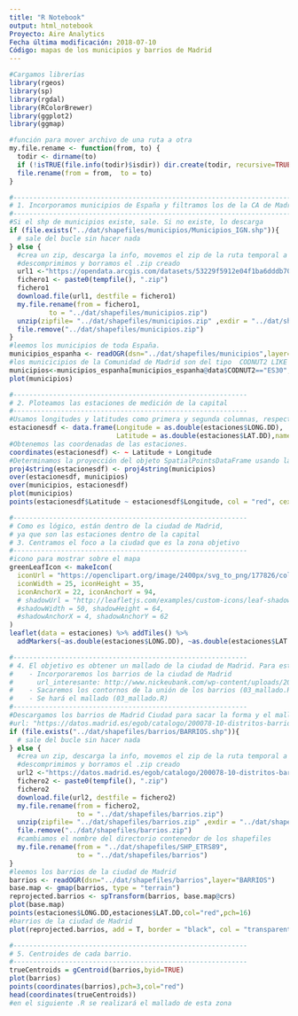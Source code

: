 ```yaml
---
title: "R Notebook"
output: html_notebook
Proyecto: Aire Analytics
Fecha última modificación: 2018-07-10
Código: mapas de los municipios y barrios de Madrid
---
```



```r
#Cargamos librerías
library(rgeos)
library(sp)
library(rgdal)
library(RColorBrewer)
library(ggplot2)
library(ggmap)
```

```r
#función para mover archivo de una ruta a otra
my.file.rename <- function(from, to) {
  todir <- dirname(to)
  if (!isTRUE(file.info(todir)$isdir)) dir.create(todir, recursive=TRUE)
  file.rename(from = from,  to = to)
}
```

```r
#-------------------------------------------------------------------------
# 1. Incorporamos municipios de España y filtramos los de la CA de Madrid
#-------------------------------------------------------------------------
#Si el shp de municipios existe, sale. Si no existe, lo descarga
if (file.exists("../dat/shapefiles/municipios/Municipios_IGN.shp")){
  # sale del bucle sin hacer nada
} else {
  #crea un zip, descarga la info, movemos el zip de la ruta temporal a nuestro dat/shapefiles,
  #descomprimimos y borramos el .zip creado
  url1 <-"https://opendata.arcgis.com/datasets/53229f5912e04f1ba6dddb70a5abeb72_0.zip"
  fichero1 <- paste0(tempfile(), ".zip")
  fichero1
  download.file(url1, destfile = fichero1)
  my.file.rename(from = fichero1,
          to = "../dat/shapefiles/municipios.zip")
  unzip(zipfile= "../dat/shapefiles/municipios.zip" ,exdir = "../dat/shapefiles/municipios")
  file.remove("../dat/shapefiles/municipios.zip")
}
#leemos los municipios de toda España.
municipios_espanha <- readOGR(dsn="../dat/shapefiles/municipios",layer="Municipios_IGN")
#los municicipios de la Comunidad de Madrid son del tipo  CODNUT2 LIKE 'ES30'
municipios<-municipios_espanha[municipios_espanha@data$CODNUT2=="ES30",]
plot(municipios)
```

```r
#-----------------------------------------------------------
# 2. Ploteamos las estaciones de medición de la capital
#-----------------------------------------------------------
#Usamos longitudes y latitudes como primera y segunda columnas, respectivamente.
estacionesdf <- data.frame(Longitude = as.double(estaciones$LONG.DD), 
                           Latitude = as.double(estaciones$LAT.DD),names = estaciones$NÚMERO)
#Obtenemos las coordenadas de las estaciones.
coordinates(estacionesdf) <- ~ Latitude + Longitude
#Determinamos la proyección del objeto SpatialPointsDataFrame usando la proyección del shapefile.
proj4string(estacionesdf) <- proj4string(municipios)
over(estacionesdf, municipios)
over(municipios, estacionesdf)
plot(municipios)
points(estacionesdf$Latitude ~ estacionesdf$Longitude, col = "red", cex = 1)

```

```r
#-----------------------------------------------------------
# Como es lógico, están dentro de la ciudad de Madrid,
# ya que son las estaciones dentro de la capital
# 3. Centramos el foco a la ciudad que es la zona objetivo
#-----------------------------------------------------------
#icono para mostrar sobre el mapa
greenLeafIcon <- makeIcon(
  iconUrl = "https://openclipart.org/image/2400px/svg_to_png/177826/color-icons-green-home.png",
  iconWidth = 25, iconHeight = 35,
  iconAnchorX = 22, iconAnchorY = 94,
  # shadowUrl = "http://leafletjs.com/examples/custom-icons/leaf-shadow.png",
  #shadowWidth = 50, shadowHeight = 64,
  #shadowAnchorX = 4, shadowAnchorY = 62
)
leaflet(data = estaciones) %>% addTiles() %>%
  addMarkers(~as.double(estaciones$LONG.DD), ~as.double(estaciones$LAT.DD), icon = greenLeafIcon)
```

```r
#-----------------------------------------------------------
# 4. El objetivo es obtener un mallado de la ciudad de Madrid. Para esto:
#    - Incorporaremos los barrios de la ciudad de Madrid 
#      url_interesante: http://www.nickeubank.com/wp-content/uploads/2015/10/RGIS3_MakingMaps_part1_mappingVectorData.html
#    - Sacaremos los contornos de la unión de los barrios (03_mallado.R)
#    - Se hará el mallado (03_mallado.R)
#-----------------------------------------------------------
#Descargamos los barrios de Madrid Ciudad para sacar la forma y el mallado
#url: "https://datos.madrid.es/egob/catalogo/200078-10-distritos-barrios.zip"
if (file.exists("../dat/shapefiles/barrios/BARRIOS.shp")){
  # sale del bucle sin hacer nada
} else {
  #crea un zip, descarga la info, movemos el zip de la ruta temporal a nuestro dat/shapefiles,
  #descomprimimos y borramos el .zip creado
  url2 <-"https://datos.madrid.es/egob/catalogo/200078-10-distritos-barrios.zip"
  fichero2 <- paste0(tempfile(), ".zip")
  fichero2
  download.file(url2, destfile = fichero2)
  my.file.rename(from = fichero2,
                 to = "../dat/shapefiles/barrios.zip")
  unzip(zipfile= "../dat/shapefiles/barrios.zip" ,exdir = "../dat/shapefiles/")
  file.remove("../dat/shapefiles/barrios.zip")
  #cambiamos el nombre del directorio contenedor de los shapefiles
  my.file.rename(from = "../dat/shapefiles/SHP_ETRS89",
                 to = "../dat/shapefiles/barrios")
}
#leemos los barrios de la ciudad de Madrid
barrios <- readOGR(dsn="../dat/shapefiles/barrios",layer="BARRIOS")
base.map <- gmap(barrios, type = "terrain")
reprojected.barrios <- spTransform(barrios, base.map@crs)
plot(base.map)
points(estaciones$LONG.DD,estaciones$LAT.DD,col="red",pch=16)
#barrios de la ciudad de Madrid
plot(reprojected.barrios, add = T, border = "black", col = "transparent")

```

```r
#-----------------------------------------------------------
# 5. Centroides de cada barrio.
#-----------------------------------------------------------
trueCentroids = gCentroid(barrios,byid=TRUE)
plot(barrios)
points(coordinates(barrios),pch=3,col="red")
head(coordinates(trueCentroids))
#en el siguiente .R se realizará el mallado de esta zona

```


